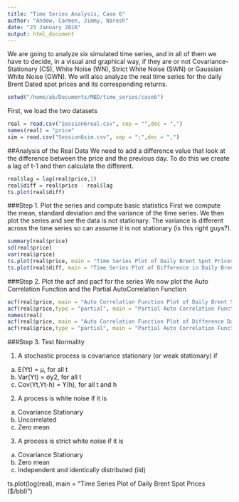 ```yaml
---
title: "Time Series Analysis, Case 6"
author: "Andew, Carmen, Jimmy, Naresh"
date: "23 January 2016"
output: html_document
---
```


We are going to analyze six simulated time series, and in all of them we have to decide,
in a visual and graphical way, if they are or not Covariance-Stationary (CS), White Noise
(WN), Strict White Noise (SWN) or Gaussian White Noise (GWN). We will also analyze
the real time series for the daily Brent Dated spot prices and its corresponding returns.

```r
setwd("/home/ab/Documents/MBD/time_series/case6")
```

First, we load the two datasets
```r
real = read.csv("Session6real.csv", sep = "",dec = ",")
names(real) = "price"
sim = read.csv("Session6sim.csv", sep = ";",dec = ",")
```


##Analysis of the Real Data
We need to add a difference value that look at the difference between the price and the previous day. To do this we create a lag of t-1 and then calculate the different.
```r
real$lag = lag(real$price,1)
real$diff = real$price - real$lag
ts.plot(real$diff)
```


###Step 1. Plot the series and compute basic statistics
First we compute the mean, standard deviation and the variance of the time series. We then plot the series and see the data is not stationary. The variance is different across the time series so can assume it is not stationary (is this right guys?). 
```r
summary(real$price)
sd(real$price)
var(real$price)
ts.plot(real$price, main = "Time Series Plot of Daily Brent Spot Prices ($/bbl)")
ts.plot(real$diff, main = "Time Series Plot of Difference in Daily Brent Spot Prices ($/bbl)")
```

###Step 2. Plot the acf and pacf for the series
We now plot the Auto Correlation Function and the Partial AutoCorrelation Function
```r
acf(real$price, main = "Auto Correlation Function Plot of Daily Brent Spot Prices ($/bbl)")
acf(real$price,type = "partial", main = "Partial Auto Correlation Function Plot of Daily Brent Spot Prices ($/bbl)")
names(real)
acf(real$price, main = "Auto Correlation Function Plot of Difference Daily Brent Spot Prices ($/bbl)")
acf(real$price,type = "partial", main = "Partial Auto Correlation Function Plot of Difference Daily Brent Spot Prices ($/bbl)")
```


###Step 3. Test Normality

1. A stochastic process is covariance stationary (or weak stationary) if
  a. E(Yt) = µ, for all t
  b. Var(Yt) = σy2, for all t
  c. Cov(Yt,Yt-h) = ϒ(h), for all t and h
2. A process is white noise if it is
  a. Covariance Stationary
  b. Uncorrelated
  c. Zero mean
3. A process is strict white noise if it is
  a. Covariance Stationary
  b. Zero mean
  c. Independent and identically distributed (iid)

ts.plot(log(real), main = "Time Series Plot of Daily Brent Spot Prices ($/bbl)")

